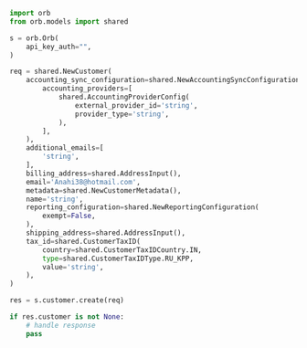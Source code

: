 ```python Create.py
import orb
from orb.models import shared

s = orb.Orb(
    api_key_auth="",
)

req = shared.NewCustomer(
    accounting_sync_configuration=shared.NewAccountingSyncConfiguration(
        accounting_providers=[
            shared.AccountingProviderConfig(
                external_provider_id='string',
                provider_type='string',
            ),
        ],
    ),
    additional_emails=[
        'string',
    ],
    billing_address=shared.AddressInput(),
    email='Anahi38@hotmail.com',
    metadata=shared.NewCustomerMetadata(),
    name='string',
    reporting_configuration=shared.NewReportingConfiguration(
        exempt=False,
    ),
    shipping_address=shared.AddressInput(),
    tax_id=shared.CustomerTaxID(
        country=shared.CustomerTaxIDCountry.IN,
        type=shared.CustomerTaxIDType.RU_KPP,
        value='string',
    ),
)

res = s.customer.create(req)

if res.customer is not None:
    # handle response
    pass
```
